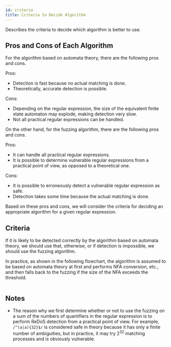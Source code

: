 ```yaml
---
id: criteria
title: Criteria to Decide Algorithm
---
```



Describes the criteria to decide which algorithm is better to use.

## Pros and Cons of Each Algorithm

For the algorithm based on automata theory, there are the following pros and cons.

Pros:

- Detection is fast because no actual matching is done.
- Theoretically, accurate detection is possible.

Cons:

- Depending on the regular expression, the size of the equivalent finite state automaton may explode, making detection very slow.
- Not all practical regular expressions can be handled.

On the other hand, for the fuzzing algorithm, there are the following pros and cons.

Pros:

- It can handle all practical regular expressions.
- It is possible to determine vulnerable regular expressions from a practical point of view, as opposed to a theoretical one.

Cons:

- It is possible to erroneously detect a vulnerable regular expression as safe.
- Detection takes some time because the actual matching is done.

Based on these pros and cons, we will consider the criteria for deciding an appropriate algorithm for a given regular expression.

## Criteria

If it is likely to be detected correctly by the algorithm based on automata theory, we should use that, otherwise, or if detection is impossible, we should use the fuzzing algorithm.

In practice, as shown in the following flowchart, the algorithm is assumed to be based on automata theory at first and performs NFA conversion, etc., and then falls back to the fuzzing if the size of the NFA exceeds the threshold.

<p style={{textAlign: "center"}}>
  <Image img={require('/img/docs/internals/criteria/criteria.png')} max={900} width="900px" />
</p>

## Notes

- The reason why we first determine whether or not to use the fuzzing on a sum of the numbers of quantifiers in the regular expression is to perform ReDoS detection from a practical point of view. For example, `/^(a|a){32}$/` is considered safe in theory because it has only a finite number of ambiguities, but in practice, it may try $2^{32}$ matching processes and is obviously vulnerable.
